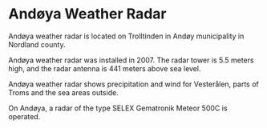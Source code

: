 # Andøya Weather Radar

Andøya weather radar is located on Trolltinden in Andøy municipality in Nordland county.

Andøya weather radar was installed in 2007. The radar tower is 5.5 meters high, and the radar antenna is 441 meters above sea level.

Andøya weather radar shows precipitation and wind for Vesterålen, parts of Troms and the sea areas outside.

On Andøya, a radar of the type SELEX Gematronik Meteor 500C is operated.